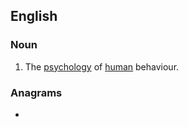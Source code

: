 ==English==

===Noun===
{{en-noun|-}}

# {{label|en|dated}} The [[psychology]] of [[human]] behaviour.

===Anagrams===
* {{l|en|cohyponyms}}